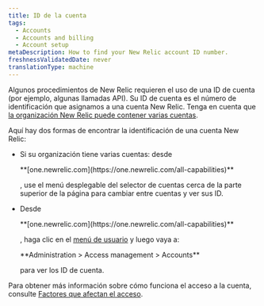 ```yaml
---
title: ID de la cuenta
tags:
  - Accounts
  - Accounts and billing
  - Account setup
metaDescription: How to find your New Relic account ID number.
freshnessValidatedDate: never
translationType: machine
---
```


Algunos procedimientos de New Relic requieren el uso de una ID de cuenta (por ejemplo, algunas llamadas API). Su ID de cuenta es el número de identificación que asignamos a una cuenta New Relic. Tenga en cuenta que [la organización New Relic puede contener varias cuentas](/docs/accounts/accounts-billing/account-structure/new-relic-account-structure).

Aquí hay dos formas de encontrar la identificación de una cuenta New Relic:

* Si su organización tiene varias cuentas: desde

  <DNT>
    **[one.newrelic.com](https://one.newrelic.com/all-capabilities)**
  </DNT>

  , use el menú desplegable del selector de cuentas cerca de la parte superior de la página para cambiar entre cuentas y ver sus ID.

* Desde

  <DNT>
    **[one.newrelic.com](https://one.newrelic.com/all-capabilities)**
  </DNT>

  , haga clic en el [menú de usuario](/docs/accounts/accounts-billing/general-account-settings/intro-account-settings) y luego vaya a:

  <DNT>
    **Administration > Access management > Accounts**
  </DNT>

  para ver los ID de cuenta.

Para obtener más información sobre cómo funciona el acceso a la cuenta, consulte [Factores que afectan el acceso](/docs/accounts/accounts-billing/account-structure/factors-affecting-access-features-data).
